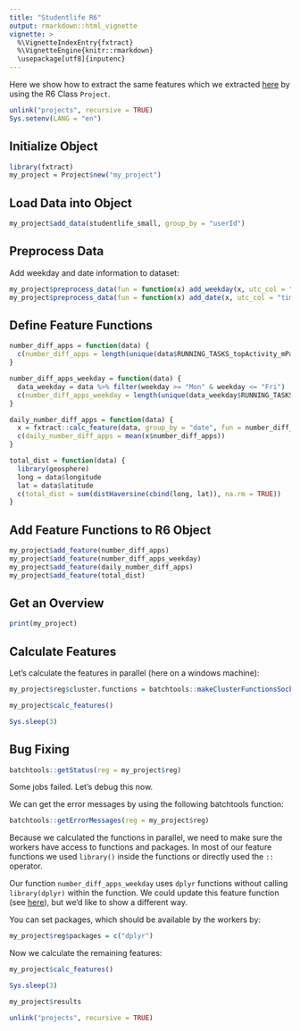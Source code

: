 ```yaml
---
title: "Studentlife R6"
output: rmarkdown::html_vignette
vignette: >
  %\VignetteIndexEntry{fxtract}
  %\VignetteEngine{knitr::rmarkdown}
  \usepackage[utf8]{inputenc}
---
```


Here we show how to extract the same features which we extracted [here](https://quayau.github.io/fxtract/docs/articles/tutorial/usecase_studentlife.html) by using the R6 Class `Project`.

```r
unlink("projects", recursive = TRUE)
Sys.setenv(LANG = "en")
```

## Initialize Object 
```r
library(fxtract)
my_project = Project$new("my_project")
```

## Load Data into Object
```r
my_project$add_data(studentlife_small, group_by = "userId")
```

## Preprocess Data
Add weekday and date information to dataset:
```r
my_project$preprocess_data(fun = function(x) add_weekday(x, utc_col = "timestamp"))
my_project$preprocess_data(fun = function(x) add_date(x, utc_col = "timestamp"))
```

## Define Feature Functions
```r
number_diff_apps = function(data) {
  c(number_diff_apps = length(unique(data$RUNNING_TASKS_topActivity_mPackage)))
}

number_diff_apps_weekday = function(data) {
  data_weekday = data %>% filter(weekday >= "Mon" & weekday <= "Fri")
  c(number_diff_apps_weekday = length(unique(data_weekday$RUNNING_TASKS_topActivity_mPackage)))
}

daily_number_diff_apps = function(data) {
  x = fxtract::calc_feature(data, group_by = "date", fun = number_diff_apps)
  c(daily_number_diff_apps = mean(x$number_diff_apps))
}

total_dist = function(data) {
  library(geosphere)
  long = data$longitude
  lat = data$latitude
  c(total_dist = sum(distHaversine(cbind(long, lat)), na.rm = TRUE))
}
```

## Add Feature Functions to R6 Object
```r
my_project$add_feature(number_diff_apps)
my_project$add_feature(number_diff_apps_weekday)
my_project$add_feature(daily_number_diff_apps)
my_project$add_feature(total_dist)
```

## Get an Overview
```r
print(my_project)
```

## Calculate Features 
Let's calculate the features in parallel (here on a windows machine):
```r
my_project$reg$cluster.functions = batchtools::makeClusterFunctionsSocket(4)
```

```r
my_project$calc_features()
```

```r
Sys.sleep(3)
```

## Bug Fixing
```r
batchtools::getStatus(reg = my_project$reg)
```

Some jobs failed. Let's debug this now.

We can get the error messages by using the following batchtools function:
```r
batchtools::getErrorMessages(reg = my_project$reg)
```

Because we calculated the functions in parallel, we need to make sure the workers have access to functions and packages.
In most of our feature functions we used `library()` inside the functions or directly used the `::` operator. 

Our function `number_diff_apps_weekday` uses `dplyr` functions without calling `library(dplyr)` within the function. 
We could update this feature function (see [here](https://quayau.github.io/fxtract/docs/articles/tutorial/basics_project_update_feature.html)),
but we'd like to show a different way. 

You can set packages, which should be available by the workers by:
```r
my_project$reg$packages = c("dplyr")
```

Now we calculate the remaining features:

```r
my_project$calc_features()
```

```r
Sys.sleep(3)
```

```r
my_project$results
```

```r
unlink("projects", recursive = TRUE)
```
